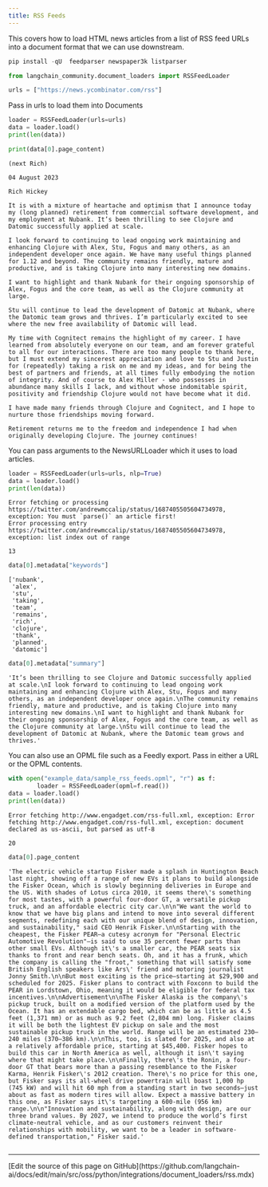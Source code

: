 ```yaml
---
title: RSS Feeds
---
```


This covers how to load HTML news articles from a list of RSS feed URLs into a document format that we can use downstream.

```python
pip install -qU  feedparser newspaper3k listparser
```

```python
from langchain_community.document_loaders import RSSFeedLoader
```

```python
urls = ["https://news.ycombinator.com/rss"]
```

Pass in urls to load them into Documents

```python
loader = RSSFeedLoader(urls=urls)
data = loader.load()
print(len(data))
```

```python
print(data[0].page_content)
```

```output
(next Rich)

04 August 2023

Rich Hickey

It is with a mixture of heartache and optimism that I announce today my (long planned) retirement from commercial software development, and my employment at Nubank. It’s been thrilling to see Clojure and Datomic successfully applied at scale.

I look forward to continuing to lead ongoing work maintaining and enhancing Clojure with Alex, Stu, Fogus and many others, as an independent developer once again. We have many useful things planned for 1.12 and beyond. The community remains friendly, mature and productive, and is taking Clojure into many interesting new domains.

I want to highlight and thank Nubank for their ongoing sponsorship of Alex, Fogus and the core team, as well as the Clojure community at large.

Stu will continue to lead the development of Datomic at Nubank, where the Datomic team grows and thrives. I’m particularly excited to see where the new free availability of Datomic will lead.

My time with Cognitect remains the highlight of my career. I have learned from absolutely everyone on our team, and am forever grateful to all for our interactions. There are too many people to thank here, but I must extend my sincerest appreciation and love to Stu and Justin for (repeatedly) taking a risk on me and my ideas, and for being the best of partners and friends, at all times fully embodying the notion of integrity. And of course to Alex Miller - who possesses in abundance many skills I lack, and without whose indomitable spirit, positivity and friendship Clojure would not have become what it did.

I have made many friends through Clojure and Cognitect, and I hope to nurture those friendships moving forward.

Retirement returns me to the freedom and independence I had when originally developing Clojure. The journey continues!
```

You can pass arguments to the NewsURLLoader which it uses to load articles.

```python
loader = RSSFeedLoader(urls=urls, nlp=True)
data = loader.load()
print(len(data))
```

```output
Error fetching or processing https://twitter.com/andrewmccalip/status/1687405505604734978, exception: You must `parse()` an article first!
Error processing entry https://twitter.com/andrewmccalip/status/1687405505604734978, exception: list index out of range
```
```output
13
```

```python
data[0].metadata["keywords"]
```

```output
['nubank',
 'alex',
 'stu',
 'taking',
 'team',
 'remains',
 'rich',
 'clojure',
 'thank',
 'planned',
 'datomic']
```

```python
data[0].metadata["summary"]
```

```output
'It’s been thrilling to see Clojure and Datomic successfully applied at scale.\nI look forward to continuing to lead ongoing work maintaining and enhancing Clojure with Alex, Stu, Fogus and many others, as an independent developer once again.\nThe community remains friendly, mature and productive, and is taking Clojure into many interesting new domains.\nI want to highlight and thank Nubank for their ongoing sponsorship of Alex, Fogus and the core team, as well as the Clojure community at large.\nStu will continue to lead the development of Datomic at Nubank, where the Datomic team grows and thrives.'
```

You can also use an OPML file such as a Feedly export.  Pass in either a URL or the OPML contents.

```python
with open("example_data/sample_rss_feeds.opml", "r") as f:
        loader = RSSFeedLoader(opml=f.read())
data = loader.load()
print(len(data))
```

```output
Error fetching http://www.engadget.com/rss-full.xml, exception: Error fetching http://www.engadget.com/rss-full.xml, exception: document declared as us-ascii, but parsed as utf-8
```
```output
20
```

```python
data[0].page_content
```

```output
'The electric vehicle startup Fisker made a splash in Huntington Beach last night, showing off a range of new EVs it plans to build alongside the Fisker Ocean, which is slowly beginning deliveries in Europe and the US. With shades of Lotus circa 2010, it seems there\'s something for most tastes, with a powerful four-door GT, a versatile pickup truck, and an affordable electric city car.\n\n"We want the world to know that we have big plans and intend to move into several different segments, redefining each with our unique blend of design, innovation, and sustainability," said CEO Henrik Fisker.\n\nStarting with the cheapest, the Fisker PEAR—a cutesy acronym for "Personal Electric Automotive Revolution"—is said to use 35 percent fewer parts than other small EVs. Although it\'s a smaller car, the PEAR seats six thanks to front and rear bench seats. Oh, and it has a frunk, which the company is calling the "froot," something that will satisfy some British English speakers like Ars\' friend and motoring journalist Jonny Smith.\n\nBut most exciting is the price—starting at $29,900 and scheduled for 2025. Fisker plans to contract with Foxconn to build the PEAR in Lordstown, Ohio, meaning it would be eligible for federal tax incentives.\n\nAdvertisement\n\nThe Fisker Alaska is the company\'s pickup truck, built on a modified version of the platform used by the Ocean. It has an extendable cargo bed, which can be as little as 4.5 feet (1,371 mm) or as much as 9.2 feet (2,804 mm) long. Fisker claims it will be both the lightest EV pickup on sale and the most sustainable pickup truck in the world. Range will be an estimated 230–240 miles (370–386 km).\n\nThis, too, is slated for 2025, and also at a relatively affordable price, starting at $45,400. Fisker hopes to build this car in North America as well, although it isn\'t saying where that might take place.\n\nFinally, there\'s the Ronin, a four-door GT that bears more than a passing resemblance to the Fisker Karma, Henrik Fisker\'s 2012 creation. There\'s no price for this one, but Fisker says its all-wheel drive powertrain will boast 1,000 hp (745 kW) and will hit 60 mph from a standing start in two seconds—just about as fast as modern tires will allow. Expect a massive battery in this one, as Fisker says it\'s targeting a 600-mile (956 km) range.\n\n"Innovation and sustainability, along with design, are our three brand values. By 2027, we intend to produce the world’s first climate-neutral vehicle, and as our customers reinvent their relationships with mobility, we want to be a leader in software-defined transportation," Fisker said.'
```

```python

```

---

<Callout icon="pen-to-square" iconType="regular">
  [Edit the source of this page on GitHub](https://github.com/langchain-ai/docs/edit/main/src/oss/python/integrations/document_loaders/rss.mdx)
</Callout>
